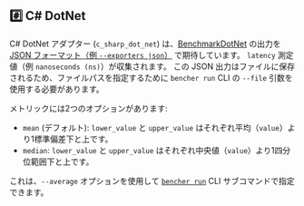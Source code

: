 
## #️⃣ C# DotNet

C# DotNet アダプター (`c_sharp_dot_net`) は、[BenchmarkDotNet](https://github.com/dotnet/BenchmarkDotNet) の出力を [JSON フォーマット（例 `--exporters json`）](https://benchmarkdotnet.org/articles/configs/exporters.html#sample-introexportjson) で期待しています。
`latency` 測定値（例 `nanoseconds (ns)`）が収集されます。
この JSON 出力はファイルに保存されるため、ファイルパスを指定するために `bencher run` CLI の `--file` 引数を使用する必要があります。

<Dotnet />

メトリックには2つのオプションがあります:
- `mean` (デフォルト): `lower_value` と `upper_value` はそれぞれ平均（`value`）より1標準偏差下と上です。
- `median`: `lower_value` と `upper_value` はそれぞれ中央値（`value`）より1四分位範囲下と上です。

これは、`--average` オプションを使用して <code><a href="/ja/docs/explanation/bencher-run/">bencher run</a></code> CLI サブコマンドで指定できます。